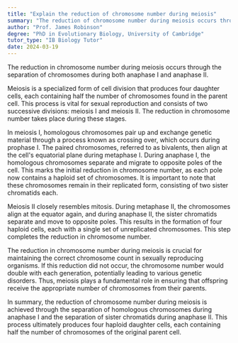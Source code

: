 ```yaml
---
title: "Explain the reduction of chromosome number during meiosis"
summary: "The reduction of chromosome number during meiosis occurs through the process of separation during anaphase I and II."
author: "Prof. James Robinson"
degree: "PhD in Evolutionary Biology, University of Cambridge"
tutor_type: "IB Biology Tutor"
date: 2024-03-19
---
```


The reduction in chromosome number during meiosis occurs through the separation of chromosomes during both anaphase I and anaphase II.

Meiosis is a specialized form of cell division that produces four daughter cells, each containing half the number of chromosomes found in the parent cell. This process is vital for sexual reproduction and consists of two successive divisions: meiosis I and meiosis II. The reduction in chromosome number takes place during these stages.

In meiosis I, homologous chromosomes pair up and exchange genetic material through a process known as crossing over, which occurs during prophase I. The paired chromosomes, referred to as bivalents, then align at the cell's equatorial plane during metaphase I. During anaphase I, the homologous chromosomes separate and migrate to opposite poles of the cell. This marks the initial reduction in chromosome number, as each pole now contains a haploid set of chromosomes. It is important to note that these chromosomes remain in their replicated form, consisting of two sister chromatids each.

Meiosis II closely resembles mitosis. During metaphase II, the chromosomes align at the equator again, and during anaphase II, the sister chromatids separate and move to opposite poles. This results in the formation of four haploid cells, each with a single set of unreplicated chromosomes. This step completes the reduction in chromosome number.

The reduction in chromosome number during meiosis is crucial for maintaining the correct chromosome count in sexually reproducing organisms. If this reduction did not occur, the chromosome number would double with each generation, potentially leading to various genetic disorders. Thus, meiosis plays a fundamental role in ensuring that offspring receive the appropriate number of chromosomes from their parents.

In summary, the reduction of chromosome number during meiosis is achieved through the separation of homologous chromosomes during anaphase I and the separation of sister chromatids during anaphase II. This process ultimately produces four haploid daughter cells, each containing half the number of chromosomes of the original parent cell.
    